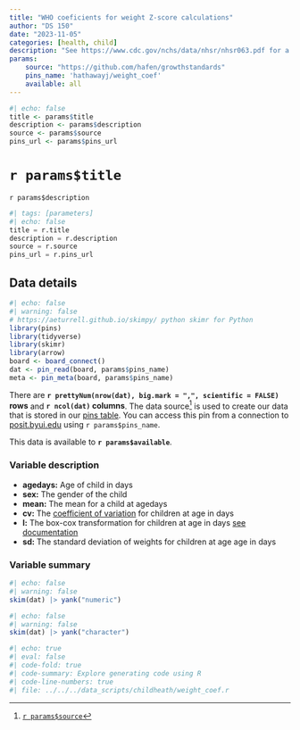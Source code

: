 ```yaml
---
title: "WHO coeficients for weight Z-score calculations"
author: "DS 150"
date: "2023-11-05"
categories: [health, child]
description: "See https://www.cdc.gov/nchs/data/nhsr/nhsr063.pdf for a desciption on how calculations are made.  However, the CDC has different coefficients."
params: 
    source: "https://github.com/hafen/growthstandards"
    pins_name: 'hathawayj/weight_coef'
    available: all
---
```



```r
#| echo: false
title <- params$title
description <- params$description
source <- params$source
pins_url <- params$pins_url
```

# `r params$title`

`r params$description`

```python
#| tags: [parameters]
#| echo: false
title = r.title
description = r.description
source = r.source
pins_url = r.pins_url

```


## Data details

```r
#| echo: false
#| warning: false
# https://aeturrell.github.io/skimpy/ python skimr for Python
library(pins)
library(tidyverse)
library(skimr)
library(arrow)
board <- board_connect()
dat <- pin_read(board, params$pins_name)
meta <- pin_meta(board, params$pins_name)
```

There are __`r prettyNum(nrow(dat), big.mark = ",", scientific = FALSE)` rows__ and __`r ncol(dat)` columns__. The data source[^1] is used to create our data that is stored in our [pins table](`r meta$local$url`). You can access this pin from a connection to [posit.byui.edu](https://posit.byui.edu) using ``r params$pins_name``.

This data is available to __`r params$available`__.

### Variable description

- __agedays:__ Age of child in days
- __sex:__ The gender of the child
- __mean:__ The mean for a child at agedays
- __cv:__ The [coefficient of variation](https://en.wikipedia.org/wiki/Coefficient_of_variation) for children at age in days
- __l:__ The box-cox transformation for children at age in days [see documentation](https://www.cdc.gov/nchs/data/nhsr/nhsr063.pdf)
- __sd:__ The standard deviation of weights for children at age age in days

### Variable summary

```r
#| echo: false
#| warning: false
skim(dat) |> yank("numeric")
```


```r
#| echo: false
#| warning: false
skim(dat) |> yank("character")
```

```r
#| echo: true
#| eval: false
#| code-fold: true
#| code-summary: Explore generating code using R
#| code-line-numbers: true
#| file: ../../../data_scripts/childheath/weight_coef.r
```

<!-- ```{python}
#| echo: true
#| eval: false
#| code-fold: true
#| code-summary: Explore generating code using Python
#| code-line-numbers: true
# file: ../../../data_scripts/childhealth.py
``` -->

[^1]: [`r params$source`](`r params$source`)